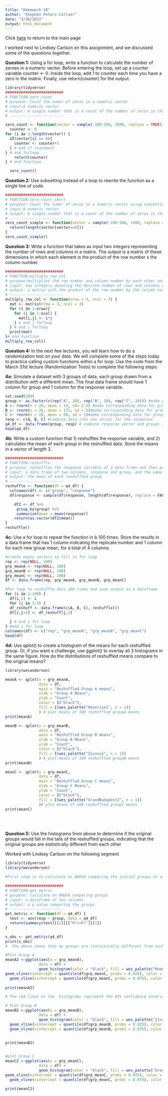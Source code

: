 ```yaml
---
title: "Homework 10"
author: "Stephen Peters-Collaer"
date: "3/30/2022"
output: html_document
---
```


Click [here](index.html) to return to the main page

I worked next to Lindsey Carlson on this assignment, and we discussed some of the questions together. 

**Question 1:**
Using a for loop, write a function to calculate the number of zeroes in a numeric vector. Before entering the loop, set up a counter variable counter <- 0. Inside the loop, add 1 to counter each time you have a zero in the matrix. Finally, use return(counter) for the output.
```r
library(tidyverse)
##########################
# FUNCTION:zero_count
# purpose: Count the nuber of zeros in a numeric vector
# input:A numeric vector
# output: A single number that is a count of the number of zeros in that vector
# ------------------------

zero_count <- function(vector = sample(-100:100, 1000, replace = TRUE)){
  counter <- 0
for (i in 1:length(vector)) {
  if(vector[i] == 0){ 
    counter <- counter+1
  } # end if statement
} # end forloop
    return(counter)
} # end function

  zero_count()

```

**Question 2: **
Use subsetting instead of a loop to rewrite the function as a single line of code.
```r
##########################
# FUNCTION:zero_count_short
# purpose: Count the nuber of zeros in a numeric vector using subsetting
# input:A numeric vector
# output: A single number that is a count of the number of zeros in that vector
# ------------------------
zero_count_simple <- function(vector = sample(-100:100, 1000, replace = TRUE)){
  return(length(vector[vector==0]))
}
zero_count_simple()

```

**Question 3:**
Write a function that takes as input two integers representing the number of rows and columns in a matrix. The output is a matrix of these dimensions in which each element is the product of the row number x the column number.
```r

##########################
# FUNCTION:multiply_row_col
# purpose:multiplies the row number and column number by each other and puts these in a matrix of given size
# input: two integers denoting the desired number of rows and columns of a matrix
# output: a matrix with the product of the row number by the column number in each cell
# ------------------------
multiply_row_col <- function(nrow = 3, ncol = 3) {
  mat <- matrix(nrow = 3, ncol = 3)
  for (i in 1:nrow){
    for (j in 1:ncol) {
      mat[i,j] <- i*j
    } # end j forloop
  } # end i forloop
  print(mat)
}# end function
multiply_row_col()

```

**Question 4:**
In the next few lectures, you will learn how to do a randomization test on your data. We will complete some of the steps today to practice calling custom functions within a for loop. Use the code from the March 31st lecture (Randomization Tests) to complete the following steps:

**4a:** Simulate a dataset with 3 groups of data, each group drawn from a distribution with a different mean. The final data frame should have 1 column for group and 1 column for the response variable.
```r
set.seed(100)
group <- as.factor(c(rep("A", 20), rep("B", 20), rep("C", 20))) #make group vector
A <- rnorm(n = 20, mean = 10, sd= 2.5) #make corresponding data for group A
B <- rnorm(n = 20, mean = 175, sd = 5)#make corresponding data for group B
C <- rnorm(n = 20, mean = 50, sd = 1)#make corresponding data for group C
resp <- c(A, B, C) #combine data into one vector for the responses
q4_df <- data.frame(group, resp) # combine response vector and groups into a data frame
head(q4_df)
````


**4b:** Write a custom function that 1) reshuffles the response variable, and 2) calculates the mean of each group in the reshuffled data. Store the means in a vector of length 3.
```r

##########################
# FUNCTION:reshuffle
# purpose: reshuffles the response variable of a data frame and then provides the mean for each group
# input: a data frame of two columns, response and group, and the name of the response column as a string
# output: the mean of each reshuffled group
# ------------------------
reshuffle <- function(df = q4_df) {
  colnames(df) <- c("group", "response")
  df$response <- sample(df$response, length(df$response), replace = FALSE)

    df2 <- df %>%
     group_by(group) %>%
     summarize(mean = mean(response))
    return(as.vector(df2$mean))
}
reshuffle()

```


**4c:** Use a for loop to repeat the function in b 100 times. Store the results in a data frame that has 1 column indicating the replicate number and 1 column for each new group mean, for a total of 4 columns.
```r
#create empty vectors to fill in for loop
rep <- rep(NULL, 100)
grp_meanA <- rep(NULL, 100)
grp_meanB <- rep(NULL, 100)
grp_meanC <- rep(NULL, 100)
df <- data.frame(rep, grp_meanA, grp_meanB, grp_meanC)

#For loop to reshuffle data 100 times and save output as a dataframe
for (i in 1:100) {
  df[i,1] <- i
  for (j in 1:3) {
  df_reshuff <- data.frame(c(A, B, C), reshuffle())
  df[i,j+1] <- df_reshuff[j,2]
  
  } # end j for loop
} #end i for loop
colnames(df) <- c("rep", "grp_meanA", "grp_meanB", "grp_meanC")
head(df)

```


**4d:** Use qplot() to create a histogram of the means for each reshuffled group. Or, if you want a challenge, use ggplot() to overlay all 3 histograms in the same figure. How do the distributions of reshuffled means compare to the original means?
```r
library(wesanderson)

meanA <- qplot(x = grp_meanA,
               data = df,
               main = "Reshuffled Group A means",
               xlab = "Group A Means",
               ylab = "Count",
               color = I("black"),
               fill = I(wes_palette("Moonrise1", n = 1))
               ) # plot means of 100 reshuffled groupA means
print(meanA)

meanB <- qplot(x = grp_meanB,
               data = df,
               main = "Reshuffled Group B means",
               xlab = "Group B Means",
               ylab = "Count",
               color = I("black"),
               fill = I(wes_palette("Zissou1", n = 1))
               ) # plot means of 100 reshuffled groupB means
print(meanB)

meanC <- qplot(x = grp_meanC,
               data = df,
               main = "Reshuffled Group C means",
               xlab = "Group C Means",
               ylab = "Count",
               color = I("black"),
               fill = I(wes_palette("GrandBudapest2", n = 1))
               )# plot means of 100 reshuffled groupC means
print(meanC)
```
<br>
<br>





**Question 5:** Use the histograms from above to determine if the original groups would fall in the tails of the reshuffled groups, indicating that the original groups are statistically different from each other

Worked with Lindsey Carlson on the following segment
```r

library(tidyverse)
library(wesanderson)

#First step is to calculate an ANOVA comparing the initial groups to see if they are statistically different.  I will then visualize this using the reshuffled histograms

##########################
# FUNCTION:get_metric
# purpose: Calculate an ANOVA comparing groups
# input: a dataframe of two columns
# output: a p value comparing the groups
# ------------------------
get_metric <- function(df = q4_df) {
  test <- aov(resp ~ group, data = q4_df)
  return(summary(test)[[1]][["Pr(>F)"]][1])
}

x_obs <- get_metric(q4_df)
print(x_obs)
#  The above shows that my groups are statistically different from each other.  I will use the histograms from part 4 to show this graphically by showing the means from my observed data on the simulated histograms.  Discussed this method with the TAs and got the okay to answer this question this way

#Plot Group A
meanA2 <-ggplot(aes(x = grp_meanA),
               data = df) +
               geom_histogram(color = "black", fill = wes_palette("Moonrise1", n = 1)) + geom_vline(xintercept=mean(A)) + #insert mean of group A line
geom_vline(xintercept = quantile(df$grp_meanC, probs = 0.025), color = "red") + 
  geom_vline(xintercept = quantile(df$grp_meanC, probs = 0.975), color = "red") #insert quantile lines
  
print(meanA2)

# The red lines on the  histograms represent the 95% confidence interval on the simulated data and the black line is the observed mean.  The fact that the black line is outside of the red lines indicates that it is likely from a different population.

# PLot Group B
meanB2 <-ggplot(aes(x = grp_meanB),
               data = df) +
               geom_histogram(color = "black", fill = wes_palette("Zissou1", n = 1)) + geom_vline(xintercept=mean(B)) + #insert mean of group B line
  geom_vline(xintercept = quantile(df$grp_meanB, probs = 0.025), color = "red") +
  geom_vline(xintercept = quantile(df$grp_meanB, probs = 0.975), color = "red") #insert quantile lines
  
  
print(meanB2)


#plot Group C
meanC2 <-ggplot(aes(x = grp_meanC),
               data = df) +
               geom_histogram(color = "black", fill = wes_palette("GrandBudapest2", n = 1)) + geom_vline(xintercept=mean(C)) + #insert mean of group C line
geom_vline(xintercept = quantile(df$grp_meanC, probs = 0.025), color = "red") +
  geom_vline(xintercept = quantile(df$grp_meanC, probs = 0.975), color = "red") #insert quantile lines
  
print(meanC2)


```
